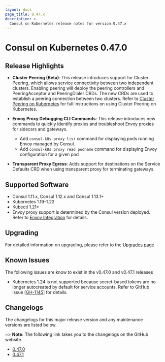 ```yaml
---
layout: docs
page_title: 0.47.x
description: >-
  Consul on Kubernetes release notes for version 0.47.x
---
```


# Consul on Kubernetes 0.47.0

## Release Highlights

- **Cluster Peering (Beta)**: This release introduces support for Cluster Peering, which allows service connectivity between two independent clusters. Enabling peering will deploy the peering controllers and PeeringAcceptor and PeeringDialer CRDs. The new CRDs are used to establish a peering connection between two clusters. Refer to [Cluster Peering on Kubernetes](/docs/connect/cluster-peering/k8s) for full instructions on using Cluster Peering on Kubernetes.
  
- **Envoy Proxy Debugging CLI Commands**: This release introduces new commands to quickly identify proxies and troubleshoot Envoy proxies for sidecars and gateways. 
  * Add `consul-k8s proxy list` command for displaying pods running Envoy managed by Consul. 
  * Add `consul-k8s proxy read podname` command for displaying Envoy configuration for a given pod

- **Transparent Proxy Egress**: Adds support for destinations on the Service Defaults CRD when using transparent proxy for terminating gateways.

## Supported Software

- Consul 1.11.x, Consul 1.12.x and Consul 1.13.1+
- Kubernetes 1.19-1.23
- Kubectl 1.21+
- Envoy proxy support is determined by the Consul version deployed. Refer to
  [Envoy Integration](/docs/connect/proxies/envoy) for details.

## Upgrading

For detailed information on upgrading, please refer to the [Upgrades page](/docs/k8s/upgrade)

## Known Issues

The following issues are know to exist in the v0.47.0 and v0.47.1 releases

- Kubernetes 1.24 is not supported because secret-based tokens are no longer autocreated by default for service accounts. Refer to GitHub issue
  [[GH-1145](https://github.com/hashicorp/consul-k8s/issues/1145)] for
  details.

## Changelogs

The changelogs for this major release version and any maintenance versions are listed below.

~> **Note:** The following link takes you to the changelogs on the GitHub website.

- [0.47.0](https://github.com/hashicorp/consul-k8s/releases/tag/v0.47.0)
- [0.47.1](https://github.com/hashicorp/consul-k8s/releases/tag/v0.47.1)
